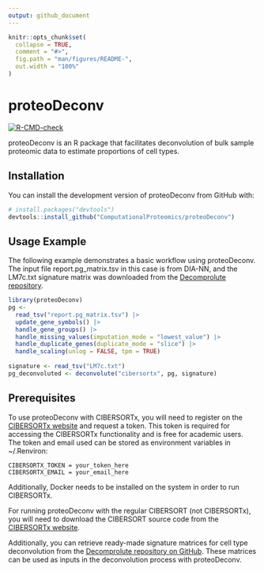```yaml
---
output: github_document
---
```


<!-- README.md is generated from README.Rmd. Please edit that file -->

```r
knitr::opts_chunk$set(
  collapse = TRUE,
  comment = "#>",
  fig.path = "man/figures/README-",
  out.width = "100%"
)
```

# proteoDeconv

<!-- badges: start -->

[![R-CMD-check](https://github.com/ComputationalProteomics/proteoDeconv/actions/workflows/R-CMD-check.yaml/badge.svg)](https://github.com/ComputationalProteomics/proteoDeconv/actions/workflows/R-CMD-check.yaml)

<!-- badges: end -->

proteoDeconv is an R package that facilitates deconvolution of bulk sample proteomic data to estimate proportions of cell types.

## Installation

You can install the development version of proteoDeconv from GitHub with:

``` r
# install.packages("devtools")
devtools::install_github("ComputationalProteomics/proteoDeconv")
```

## Usage Example

The following example demonstrates a basic workflow using proteoDeconv. The input file report.pg_matrix.tsv in this case is from DIA-NN, and the LM7c.txt signature matrix was downloaded from the [Decomprolute repository](https://github.com/PNNL-CompBio/decomprolute/tree/main/signature_matrices).

``` r
library(proteoDeconv)
pg <-
  read_tsv("report.pg_matrix.tsv") |>
  update_gene_symbols() |>
  handle_gene_groups() |>
  handle_missing_values(imputation_mode = "lowest_value") |>
  handle_duplicate_genes(duplicate_mode = "slice") |>
  handle_scaling(unlog = FALSE, tpm = TRUE)
  
signature <- read_tsv("LM7c.txt")
pg_deconvoluted <- deconvolute("cibersortx", pg, signature)
```

## Prerequisites

To use proteoDeconv with CIBERSORTx, you will need to register on the [CIBERSORTx website](https://cibersortx.stanford.edu) and request a token. This token is required for accessing the CIBERSORTx functionality and is free for academic users. The token and email used can be stored as environment variables in ~/.Renviron:

```
CIBERSORTX_TOKEN = your_token_here
CIBERSORTX_EMAIL = your_email_here
```

Additionally, Docker needs to be installed on the system in order to run CIBERSORTx.

For running proteoDeconv with the regular CIBERSORT (not CIBERSORTx), you will need to download the CIBERSORT source code from the [CIBERSORTx website](https://cibersortx.stanford.edu).

Additionally, you can retrieve ready-made signature matrices for cell type deconvolution from the [Decomprolute repository on GitHub](https://github.com/PNNL-CompBio/decomprolute/tree/main/signature_matrices). These matrices can be used as inputs in the deconvolution process with proteoDeconv.


